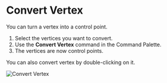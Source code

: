 
# Convert Vertex

<Reference shortcut="" command="Convert Vertex" button="" />

You can turn a vertex into a control point.

1. Select the vertices you want to convert.
2. Use the **Convert Vertex** command in the Command Palette.
3. The vertices are now control points.

<Callout type="info" emoji="ℹ️">
  You can also convert vertex by double-clicking on it.
</Callout>

![Convert Vertex](/img/convert-vertex.gif)


